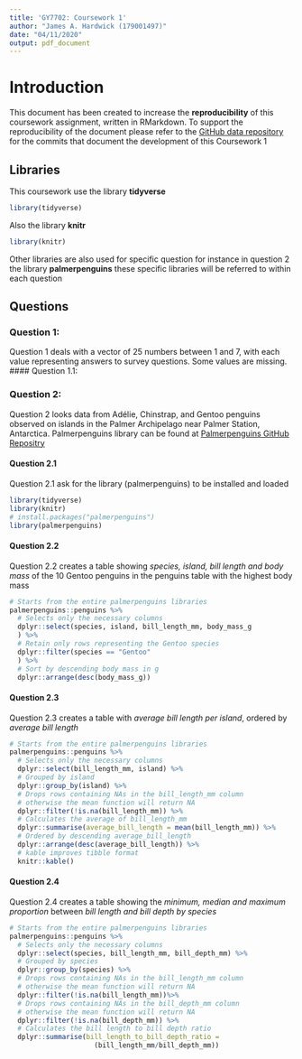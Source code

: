 ```yaml
---
title: 'GY7702: Coursework 1'
author: "James A. Hardwick (179001497)"
date: "04/11/2020"
output: pdf_document
---
```

# Introduction 
This document has been created to increase the **reproducibility** of this coursework 
assignment, written in RMarkdown. To support the reproducibility of the document
please refer to the [GitHub data repository](https://github.com/Jah109/GY7702_CW1.git) 
for the commits that document the development of this Coursework 1

## Libraries 
This coursework use the library **tidyverse**
```r
library(tidyverse)
```
Also the library **knitr**
```r
library(knitr)
```

Other libraries are also used for specific question for instance in question 2 the library **palmerpenguins** these specific libraries will be referred to within each question  

## Questions 
### Question 1: 
Question 1 deals with a vector of 25 numbers between 1 and 7, with each value representing answers to survey questions. Some values are missing. 
#### Question 1.1:


### Question 2:
Question 2 looks data from Adélie, Chinstrap, and Gentoo penguins observed on islands in the Palmer Archipelago near Palmer Station, Antarctica. Palmerpenguins library can be found at [Palmerpenguins GitHub Repositry](https://github.com/allisonhorst/palmerpenguins.git)

#### Question 2.1
Question 2.1 ask for the library (palmerpenguins) to be installed and loaded 
```r
library(tidyverse)
library(knitr)
# install.packages("palmerpenguins")
library(palmerpenguins)
```

#### Question 2.2
Question 2.2 creates a table showing *species, island, bill length and body mass* of the 10 Gentoo penguins in the penguins table with the highest body mass
```r
# Starts from the entire palmerpenguins libraries  
palmerpenguins::penguins %>%
  # Selects only the necessary columns
  dplyr::select(species, island, bill_length_mm, body_mass_g
  ) %>%
  # Retain only rows representing the Gentoo species 
  dplyr::filter(species == "Gentoo"
  ) %>%
  # Sort by descending body mass in g
  dplyr::arrange(desc(body_mass_g)) 
```

#### Question 2.3 
Question 2.3 creates a table with *average bill length per island*, ordered by *average bill length*
```r
# Starts from the entire palmerpenguins libraries  
palmerpenguins::penguins %>%
  # Selects only the necessary columns
  dplyr::select(bill_length_mm, island) %>%
  # Grouped by island
  dplyr::group_by(island) %>%
  # Drops rows containing NAs in the bill_length_mm column
  # otherwise the mean function will return NA
  dplyr::filter(!is.na(bill_length_mm)) %>%
  # Calculates the average of bill_length_mm
  dplyr::summarise(average_bill_length = mean(bill_length_mm)) %>%
  # Ordered by descending average_bill_length
  dplyr::arrange(desc(average_bill_length)) %>%
  # kable improves tibble format 
  knitr::kable()
```

#### Question 2.4 
Question 2.4 creates a table showing the *minimum, median and maximum proportion* between *bill length and bill depth by species* 
```r
# Starts from the entire palmerpenguins libraries 
palmerpenguins::penguins %>%
  # Selects only the necessary columns
  dplyr::select(species, bill_length_mm, bill_depth_mm) %>%
  # Grouped by species
  dplyr::group_by(species) %>%
  # Drops rows containing NAs in the bill_length_mm column
  # otherwise the mean function will return NA
  dplyr::filter(!is.na(bill_length_mm))%>%
  # Drops rows containing NAs in the bill_depth_mm column
  # otherwise the mean function will return NA
  dplyr::filter(!is.na(bill_depth_mm)) %>%
  # Calculates the bill length to bill depth ratio 
  dplyr::summarise(bill_length_to_bill_depth_ratio = 
                     (bill_length_mm/bill_depth_mm))
```
